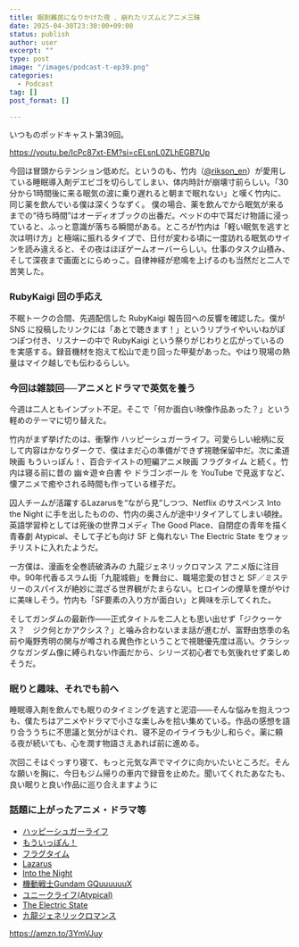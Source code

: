 ```yaml
---
title: 眠剤難民になりかけた夜 、崩れたリズムとアニメ三昧
date: 2025-04-30T23:30:00+09:00
status: publish
author: user
excerpt: ""
type: post
image: "/images/podcast-t-ep39.png"
categories:
  - Podcast
tag: []
post_format: []

---
```



いつものポッドキャスト第39回。

https://youtu.be/IcPc87xt-EM?si=cELsnL0ZLhEGB7Up

今回は冒頭からテンション低めだ。というのも、竹内（[@rikson_en](https://x.com/rikson_en)）が愛用している睡眠導入剤デエビゴを切らしてしまい、体内時計が崩壊寸前らしい。「30分から1時間後に来る眠気の波に乗り遅れると朝まで眠れない」と嘆く竹内に、同じ薬を飲んでいる僕は深くうなずく。
僕の場合、薬を飲んでから眠気が来るまでの“待ち時間”はオーディオブックの出番だ。ベッドの中で耳だけ物語に浸っていると、ふっと意識が落ちる瞬間がある。ところが竹内は「軽い眠気を逃すと次は明け方」と極端に振れるタイプで、日付が変わる頃に一度訪れる眠気のサインを読み違えると、その夜はほぼゲームオーバーらしい。仕事のタスク山積み、そして深夜まで画面とにらめっこ。自律神経が悲鳴を上げるのも当然だと二人で苦笑した。

### RubyKaigi 回の手応え
不眠トークの合間、先週配信した RubyKaigi 報告回への反響を確認した。僕が SNS に投稿したリンクには「あとで聴きます！」というリプライやいいねがぽつぽつ付き、リスナーの中で RubyKaigi という祭りがじわりと広がっているのを実感する。録音機材を抱えて松山で走り回った甲斐があった。やはり現場の熱量はマイク越しでも伝わるらしい。

### 今回は雑談回──アニメとドラマで英気を養う
今週は二人ともインプット不足。そこで「何か面白い映像作品あった？」という軽めのテーマに切り替えた。

竹内がまず挙げたのは、衝撃作 ハッピーシュガーライフ。可愛らしい絵柄に反して内容はかなりダークで、僕はまだ心の準備ができず視聴保留中だ。次に柔道映画 もういっぽん！、百合テイストの短編アニメ映画 フラグタイム と続く。竹内は寝る前に昔の 幽☆遊☆白書 や ドラゴンボール を YouTube で見返すなど、懐アニメで癒やされる時間も作っている様子だ。

囚人チームが活躍するLazarusを“ながら見”しつつ、Netflix のサスペンス Into the Night に手を出したものの、竹内の奥さんが途中リタイアしてしまい頓挫。英語学習枠としては死後の世界コメディ The Good Place、自閉症の青年を描く青春劇 Atypical、そして子ども向け SF と侮れない The Electric State をウォッチリストに入れたようだ。

一方僕は、漫画を全巻読破済みの 九龍ジェネリックロマンス アニメ版に注目中。90年代香るスラム街「九龍城砦」を舞台に、職場恋愛の甘さと SF／ミステリーのスパイスが絶妙に混ざる世界観がたまらない。ヒロインの煙草を煙がやけに美味しそう。竹内も「SF要素の入り方が面白い」と興味を示してくれた。

そしてガンダムの最新作――正式タイトルを二人とも思い出せず「ジクゥーケス？　ジク何とかアクシス？」と噛み合わないまま話が進むが、富野由悠季の名前や庵野秀明の関与が噂される異色作ということで視聴優先度は高い。クラシックなガンダム像に縛られない作画だから、シリーズ初心者でも気後れせず楽しめそうだ。

### 眠りと趣味、それでも前へ
睡眠導入剤を飲んでも眠りのタイミングを逃すと泥沼――そんな悩みを抱えつつも、僕たちはアニメやドラマで小さな楽しみを拾い集めている。作品の感想を語り合ううちに不思議と気分がほぐれ、寝不足のイライラも少し和らぐ。薬に頼る夜が続いても、心を潤す物語さえあれば前に進める。

次回こそはぐっすり寝て、もっと元気な声でマイクに向かいたいところだ。そんな願いを胸に、今日もジム帰りの車内で録音を止めた。聞いてくれたあなたも、良い眠りと良い作品に巡り合えますように

### 話題に上がったアニメ・ドラマ等

- [ハッピーシュガーライフ](https://amzn.to/4jVSNNZ)
- [もういっぽん！](https://amzn.to/4jRphc2)
- [フラグタイム](https://amzn.to/44J18Qx)
- [Lazarus](https://amzn.to/4cRd4St)
- [Into the Night](https://www.netflix.com/title/81008221)
- [機動戦士Gundam GQuuuuuuX](https://amzn.to/42YgRce)
- [ユニークライフ(Atypical)](https://www.netflix.com/jp/title/80117540)
- [The Electric State](https://www.netflix.com/jp/title/81601562)
- [九龍ジェネリックロマンス](https://amzn.to/44L4xhM)

https://amzn.to/3YmVJuy


